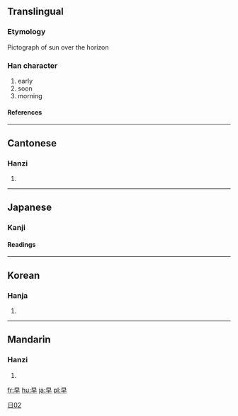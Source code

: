 ==Translingual==
{{Han stroke|[[Image:早-order.gif]]}}
===Etymology===
Pictograph of sun over the horizon 
===Han character===
{{Han char|rn=72|rad=日|as=02|sn=6|four=6040<sub>0</sub>|canj=日十 (AJ)|ids=⿱[[日]][[十]]}}
# early
# soon
# morning
====References====
{{Han ref|kx=0489.120|dkj=13742|dj=0850.090|hdz=21483.060|uh=65E9|ud=26089|bh=A6AD|bd=42669}}
----

==Cantonese==
===Hanzi===
{{yue-hanzi|jyut=|y=jou2}}
# {{defn|Cantonese}}
----
==Japanese==
===Kanji===
[[Category:Grade 1 kanji|日02]]
{{ja-kanji|grade=|rs=日02}}
====Readings====
{{ja-readings|on=[[そう]] (sō), [[さつ]] (satsu)|kun=[[はやい]] (hayai), [[はや]] (haya), [[さ]] (sa)}}
----
==Korean==
===Hanja===
{{ko-hanja|hangeul=조|eumhun=일찍|rv=jo|mr=cho|y=co}}
# {{defn|Korean}}
----
==Mandarin==
===Hanzi===
{{cmn-hanzi|pin=[[zǎo]] (zao3)|wg=tsao<sup>3</sup>}}
# {{defn|Mandarin}}

[[fr:早]]
[[hu:早]]
[[ja:早]]
[[pl:早]]